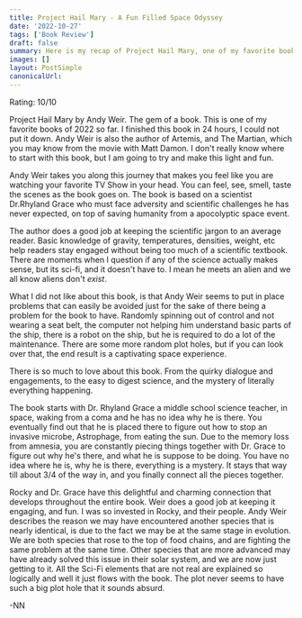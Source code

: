 ```yaml
---
title: Project Hail Mary - A Fun Filled Space Odyssey
date: '2022-10-27'
tags: ['Book Review']
draft: false
summary: Here is my recap of Project Hail Mary, one of my favorite books of 2022. Join alongside Dr. Rhyland Grace and save Earth from an invasive microbe.
images: []
layout: PostSimple
canonicalUrl:
---
```


Rating: 10/10

Project Hail Mary by Andy Weir. The gem of a book. This is one of my favorite books of 2022 so far. I finished this book in 24 hours, I could not put it down. Andy Weir is also the author of Artemis, and The Martian, which you may know from the movie with Matt Damon. I don't really know where to start with this book, but I am going to try and make this light and fun.

Andy Weir takes you along this journey that makes you feel like you are watching your favorite TV Show in your head. You can feel, see, smell, taste the scenes as the book goes on. The book is based on a scientist Dr.Rhyland Grace who must face adversity and scientific challenges he has never expected, on top of saving humanity from a apocolyptic space event.

The author does a good job at keeping the scientific jargon to an average reader. Basic knowledge of gravity, temperatures, densities, weight, etc help readers stay engaged without being too much of a scientific textbook. There are moments when I question if any of the science actually makes sense, but its sci-fi, and it doesn't have to. I mean he meets an alien and we all know aliens don't _exist_.

What I did not like about this book, is that Andy Weir seems to put in place problems that can easily be avoided just for the sake of there being a problem for the book to have. Randomly spinning out of control and not wearing a seat belt, the computer not helping him understand basic parts of the ship, there is a robot on the ship, but he is required to do a lot of the maintenance. There are some more random plot holes, but if you can look over that, the end result is a captivating space experience.

There is so much to love about this book. From the quirky dialogue and engagements, to the easy to digest science, and the mystery of literally everything happening.

The book starts with Dr. Rhyland Grace a middle school science teacher, in space, waking from a coma and he has no idea why he is there. You eventually find out that he is placed there to figure out how to stop an invasive microbe, Astrophage, from eating the sun. Due to the memory loss from amnesia, you are constantly piecing things together with Dr. Grace to figure out why he's there, and what he is suppose to be doing. You have no idea where he is, why he is there, everything is a mystery. It stays that way till about 3/4 of the way in, and you finally connect all the pieces together.

Rocky and Dr. Grace have this delightful and charming connection that develops throughout the entire book. Weir does a good job at keeping it engaging, and fun. I was so invested in Rocky, and their people. Andy Weir describes the reason we may have encountered another species that is nearly identical, is due to the fact we may be at the same stage in evolution. We are both species that rose to the top of food chains, and are fighting the same problem at the same time. Other species that are more advanced may have already solved this issue in their solar system, and we are now just getting to it. All the Sci-Fi elements that are not real are explained so logically and well it just flows with the book. The plot never seems to have such a big plot hole that it sounds absurd.

-NN
